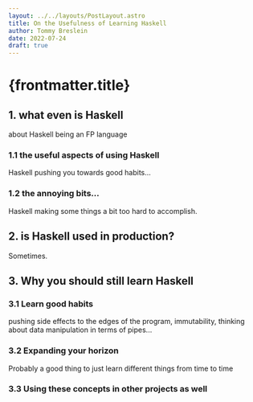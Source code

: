 ```yaml
---
layout: ../../layouts/PostLayout.astro
title: On the Usefulness of Learning Haskell
author: Tommy Breslein
date: 2022-07-24
draft: true
---
```


# {frontmatter.title}

## 1. what even is Haskell

about Haskell being an FP language

### 1.1 the useful aspects of using Haskell

Haskell pushing you towards good habits...

### 1.2 the annoying bits...

Haskell making some things a bit too hard to accomplish.

## 2. is Haskell used in production?

Sometimes.

## 3. Why you should still learn Haskell

### 3.1 Learn good habits

pushing side effects to the edges of the program, immutability, thinking about data manipulation in
terms of pipes...

### 3.2 Expanding your horizon

Probably a good thing to just learn different things from time to time

### 3.3 Using these concepts in other projects as well
